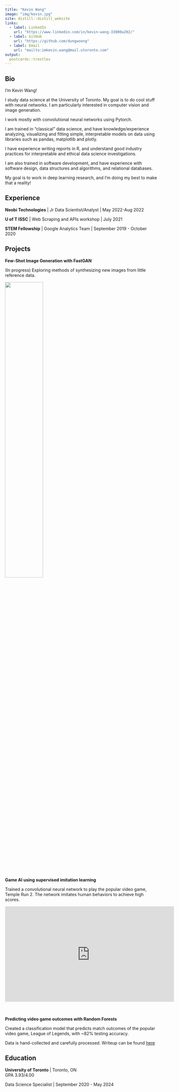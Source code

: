 ```yaml
---
title: "Kevin Wang"
image: "img/kevin.jpg"
site: distill::distill_website
links:
  - label: LinkedIn
    url: "https://www.linkedin.com/in/kevin-wang-33000a202/"
  - label: GitHub
    url: "https://github.com/dungwoong"
  - label: Email
    url: "mailto:imkevin.wang@mail.utoronto.com"
output:
  postcards::trestles
---
```

 
## Bio

I'm Kevin Wang!

I study data science at the University of Toronto. My goal is to do cool stuff with neural networks. I am particularly interested in computer vision and image generation.<br>

I work mostly with convolutional neural networks using Pytorch.

I am trained in "classical" data science, and have knowledge/experience analyzing, visualizing and fitting simple, interpretable models on data using libraries such as pandas, matplotlib and plotly.

I have experience writing reports in R, and understand good industry practices for interpretable and ethical data science investigations.

I am also trained in software development, and have experience with software design, data structures and algorithms, and relational databases.

My goal is to work in deep learning research, and I'm doing my best to make that a reality!

## Experience

**Neobi Technologies** | Jr Data Scientist/Analyst | May 2022-Aug 2022

**U of T ISSC** | Web Scraping and APIs workshop | July 2021

**STEM Fellowship** | Google Analytics Team | September 2019 - October 2020

## Projects

**Few-Shot Image Generation with FastGAN**

(In progress) Exploring methods of synthesizing new images from little reference data.

![](img/sammy.jpg){width=50%}


**Game AI using supervised imitation learning**

Trained a convolutional neural network to play the popular video game, Temple Run 2. The network imitates human behaviors to achieve high scores.

<iframe width="560" height="315" src="https://www.youtube.com/embed/SW23ZAxpygw" title="YouTube video player" frameborder="0" allow="accelerometer; autoplay; clipboard-write; encrypted-media; gyroscope; picture-in-picture" allowfullscreen></iframe>

<br><br>
**Predicting video game outcomes with Random Forests**

Created a classification model that predicts match outcomes of the popular video game, League of Legends, with ~82% testing accuracy.

Data is hand-collected and carefully processed. Writeup can be found [here](https://github.com/dungwoong/league-scrapev2/blob/main/writeup/Riot%20Games%20Writeup.pdf)

## Education

**University of Toronto** | Toronto, ON<br>
GPA 3.93/4.00

Data Science Specialist | September 2020 - May 2024
